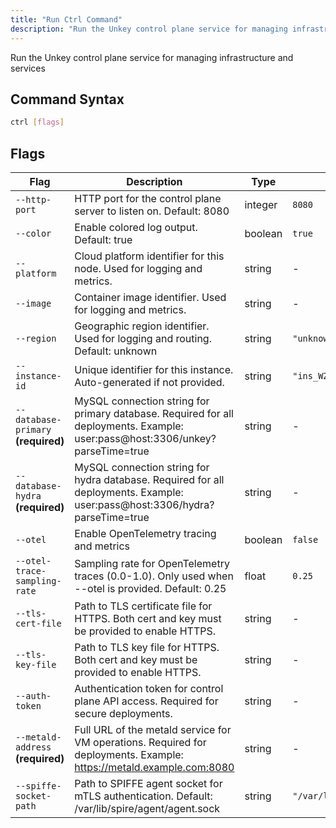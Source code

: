 ```yaml
---
title: "Run Ctrl Command"
description: "Run the Unkey control plane service for managing infrastructure and services"
---
```

Run the Unkey control plane service for managing infrastructure and services

## Command Syntax

```bash
ctrl [flags]
```

## Flags

| Flag | Description | Type | Default | Environment |
| --- | --- | --- | --- | --- |
| `--http-port` | HTTP port for the control plane server to listen on. Default: 8080 | integer |`8080` |`UNKEY_HTTP_PORT` |
| `--color` | Enable colored log output. Default: true | boolean |`true` |`UNKEY_LOGS_COLOR` |
| `--platform` | Cloud platform identifier for this node. Used for logging and metrics. | string |- |`UNKEY_PLATFORM` |
| `--image` | Container image identifier. Used for logging and metrics. | string |- |`UNKEY_IMAGE` |
| `--region` | Geographic region identifier. Used for logging and routing. Default: unknown | string |`"unknown"` |`AWS_REGION` |
| `--instance-id` | Unique identifier for this instance. Auto-generated if not provided. | string |`"ins_WZy92"` |`UNKEY_INSTANCE_ID` |
| `--database-primary` **(required)** | MySQL connection string for primary database. Required for all deployments. Example: user:pass@host:3306/unkey?parseTime=true | string |- |`UNKEY_DATABASE_PRIMARY` |
| `--database-hydra` **(required)** | MySQL connection string for hydra database. Required for all deployments. Example: user:pass@host:3306/hydra?parseTime=true | string |- |`UNKEY_DATABASE_HYDRA` |
| `--otel` | Enable OpenTelemetry tracing and metrics | boolean |`false` |`UNKEY_OTEL` |
| `--otel-trace-sampling-rate` | Sampling rate for OpenTelemetry traces (0.0-1.0). Only used when --otel is provided. Default: 0.25 | float |`0.25` |`UNKEY_OTEL_TRACE_SAMPLING_RATE` |
| `--tls-cert-file` | Path to TLS certificate file for HTTPS. Both cert and key must be provided to enable HTTPS. | string |- |`UNKEY_TLS_CERT_FILE` |
| `--tls-key-file` | Path to TLS key file for HTTPS. Both cert and key must be provided to enable HTTPS. | string |- |`UNKEY_TLS_KEY_FILE` |
| `--auth-token` | Authentication token for control plane API access. Required for secure deployments. | string |- |`UNKEY_AUTH_TOKEN` |
| `--metald-address` **(required)** | Full URL of the metald service for VM operations. Required for deployments. Example: https://metald.example.com:8080 | string |- |`UNKEY_METALD_ADDRESS` |
| `--spiffe-socket-path` | Path to SPIFFE agent socket for mTLS authentication. Default: /var/lib/spire/agent/agent.sock | string |`"/var/lib/spire/agent/agent.sock"` |`UNKEY_SPIFFE_SOCKET_PATH` |
